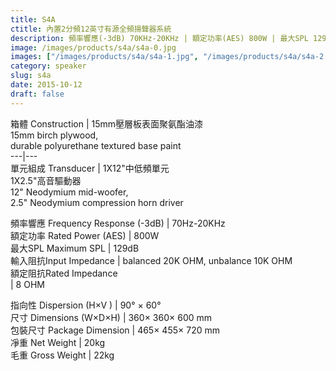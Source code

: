 ```yaml
---
title: S4A
ctitle: 內置2分頻12英寸有源全頻揚聲器系統
description: 頻率響應(-3dB) 70KHz-20KHz | 額定功率(AES) 800W | 最大SPL 129dB
image: /images/products/s4a/s4a-0.jpg
images: ["/images/products/s4a/s4a-1.jpg", "/images/products/s4a/s4a-2.jpg", "/images/products/s4a/s4a-3.jpg", "/images/products/s4a/s4a-4.jpg", "/images/products/s4a/s4a-5.jpg"]
category: speaker
slug: s4a
date: 2015-10-12
draft: false
---
```


箱體 Construction  |  15mm壓層板表面聚氨酯油漆  
15mm birch plywood,  
durable polyurethane textured base paint  
---|---  
單元組成 Transducer  |  1X12"中低頻單元  
1X2.5"高音驅動器  
12" Neodymium mid-woofer,  
2.5" Neodymium compression horn driver  
  
頻率響應 Frequency Response (-3dB)  |  70Hz-20KHz   
額定功率 Rated Power (AES)  |  800W   
最大SPL Maximum SPL  |  129dB   
輸入阻抗Input Impedance  |  balanced 20K OHM, unbalance 10K OHM   
額定阻抗Rated Impedance  
|  8 OHM  
  
指向性 Dispersion (H×V )  |  90° × 60°   
尺寸 Dimensions (W×D×H)  |  360× 360× 600 mm   
包裝尺寸 Package Dimension  |  465× 455× 720 mm   
凈重 Net Weight  |  20kg   
毛重 Gross Weight  |  22kg 


